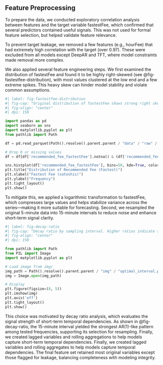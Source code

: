 ## Feature Preprocessing

To prepare the data, we conducted exploratory correlation analysis between features and the target variable fastestFee, which confirmed that several predictors contained useful signals. This was not used for formal feature selection, but helped validate feature relevance.

To prevent target leakage, we removed a few features (e.g., hourFee) that had extremely high correlation with the target (over 0.97). These were excluded from all models except DeepAR and TFT, where model constraints made removal more complex.

We also applied several feature engineering steps. We first examined the distribution of fastestFee and found it to be highly right-skewed (see @fig-fastestfee-distribution), with most values clustered at the low end and a few extreme spikes. This heavy skew can hinder model stability and violate common assumptions.

```python
#| label: fig-fastestfee-distribution
#| fig-cap: "Original distribution of fastestFee shows strong right skew."
#| fig-align: "center"
#| dpi: 150

import pandas as pd
import seaborn as sns
import matplotlib.pyplot as plt
from pathlib import Path

df = pd.read_parquet(Path().resolve().parent.parent / "data" / "raw" / "mar_5_may_12.parquet")

# Drop 0 or missing values
df = df[df['recommended_fee_fastestFee'].notna() & (df['recommended_fee_fastestFee'] > 0)]

sns.histplot(df['recommended_fee_fastestFee'], bins=50, kde=True, color='steelblue', edgecolor='black', linewidth=0.5)
plt.title("Distribution of Recommended Fee (Fastest)")
plt.xlabel("Fastest Fee (satoshis)")
plt.ylabel("Frequency")
plt.tight_layout()
plt.show()
```

To mitigate this, we applied a logarithmic transformation to fastestFee, which compresses large values and helps stabilize variance across the series—making it more suitable for forecasting.
Second, we resampled the original 5-minute data into 15-minute intervals to reduce noise and enhance short-term signal clarity. 

```python
#| label: fig-decay-ratio
#| fig-cap: "Decay ratio by sampling interval. Higher ratios indicate stronger AR(1)-like structure and better short-term predictability."
#| fig-align: "center"
#| dpi: 150

from pathlib import Path
from PIL import Image
import matplotlib.pyplot as plt

# Load image from img/
img_path = Path().resolve().parent.parent / "img" / "optimal_interval.png"
img = Image.open(img_path)

# Display
plt.figure(figsize=(8, 5))
plt.imshow(img)
plt.axis('off')
plt.tight_layout()
plt.show()
```

This choice was motivated by decay ratio analysis, which evaluates the signal strength of short-term temporal dependencies. As shown in @fig-decay-ratio, the 15-minute interval yielded the strongest AR(1)-like pattern among tested frequencies, supporting its selection for resampling.
Finally, we created lagged variables and rolling aggregations to help models capture short-term temporal dependencies.
Finally, we created lagged variables and rolling aggregates to help models capture temporal dependencies. The final feature set retained most original variables except those flagged for leakage, balancing completeness with modeling integrity.
